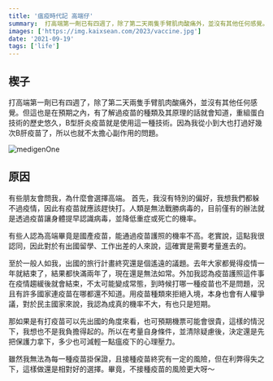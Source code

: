 ```yaml
---
title: '瘟疫時代記 高端仔'
summary:  打高端第一劑已有四週了，除了第二天兩隻手臂肌肉酸痛外，並沒有其他任何感覺。
images: ['https://img.kaixsean.com/2023/vaccine.jpg']
date: '2021-09-19'
tags: ['life']
---
```


## 楔子

打高端第一劑已有四週了，除了第二天兩隻手臂肌肉酸痛外，並沒有其他任何感覺。但這也是在預期之內，有了解過疫苗的種類及其原理的話就會知道，重組蛋白技術的歷史悠久，B型肝炎疫苗就是使用這一種技術。因為我從小到大也打過好幾次B肝疫苗了，所以也就不太擔心副作用的問題。

![medigenOne](https://img.kaixsean.com/2021/medigenOne.jpeg)

## 原因

有些朋友會問我，為什麼會選擇高端。
首先，我沒有特別的偏好，我想我們都躲不過疫情，因此有疫苗就應該趕快打。人類是無法戰勝病毒的，目前僅有的辦法就是透過疫苗讓身體提早認識病毒，並降低重症或死亡的機率。

有些人認為高端畢竟是國產疫苗，能通過疫苗護照的機率不高。老實說，這點我很認同，因此對於有出國留學、工作出差的人來說，這確實是需要考量進去的。

至於一般人如我，出國的旅行計畫終究還是個遙遠的議題。去年大家都覺得疫情一年就結束了，結果都快滿兩年了，現在還是無法如常。外加我認為疫苗護照這件事在疫情趨緩後就會結束，不太可能變成常態，到時候打哪一種疫苗也不是問題，況且有許多國家連疫苗在哪都還不知道。用疫苗種類來拒絕入境，本身也會有人權爭議，對於民主國家來說，我認為成真的機率不大，有也只是短期。

那如果是有打疫苗可以先出國的角度來看，也可預期機票可能會很貴，這樣的情況下，我想也不是我負擔得起的。所以在考量自身條件，並清除疑慮後，決定還是先把保護力拿下，多少也可減輕一點瘟疫下的心理壓力。

雖然我無法為每一種疫苗掛保證，且接種疫苗終究有一定的風險，但在利弊得失之下，這樣做還是相對好的選擇。畢竟，不接種疫苗的風險更大呀～
